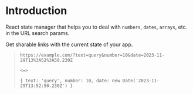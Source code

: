# Introduction

React state manager that helps you to deal with `numbers`, `dates`, `arrays`, etc. in the URL search params.

Get sharable links with the current state of your app.

> `https://example.com/?text=query&number=10&date=2023-11-29T13%3A52%3A50.230Z`
>
> `<=>`
>
> `{ text: 'query', number: 10, date: new Date('2023-11-29T13:52:50.230Z') }`

